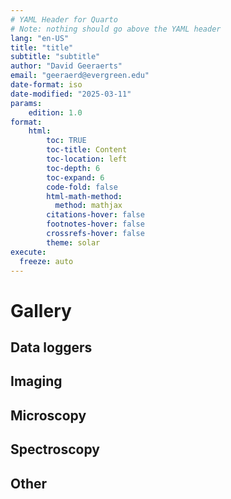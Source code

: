 ```yaml
---
# YAML Header for Quarto
# Note: nothing should go above the YAML header
lang: "en-US"
title: "title"
subtitle: "subtitle"
author: "David Geeraerts"
email: "geeraerd@evergreen.edu"
date-format: iso
date-modified: "2025-03-11"
params:
    edition: 1.0
format:
    html:
        toc: TRUE
        toc-title: Content
        toc-location: left
        toc-depth: 6
        toc-expand: 6
        code-fold: false
        html-math-method:
          method: mathjax
        citations-hover: false
        footnotes-hover: false
        crossrefs-hover: false
        theme: solar
execute:
  freeze: auto
---
```


# Gallery

## Data loggers

## Imaging

## Microscopy

## Spectroscopy

## Other

